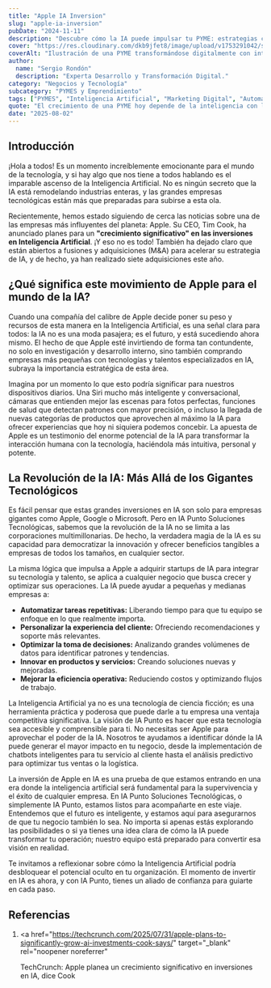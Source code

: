 ```yaml
---
title: "Apple IA Inversion"
slug: "apple-ia-inversion"
pubDate: "2024-11-11"
description: "Descubre cómo la IA puede impulsar tu PYME: estrategias concretas de marketing, automatización y datos para aumentar ventas."
cover: "https://res.cloudinary.com/dkb9jfet8/image/upload/v1753291042/small-business_kk56r6.jpg"
coverAlt: "Ilustración de una PYME transformándose digitalmente con inteligencia artificial."
author:
  name: "Sergio Rondón"
  description: "Experta Desarrollo y Transformación Digital."
category: "Negocios y Tecnología"
subcategory: "PYMES y Emprendimiento"
tags: ["PYMES", "Inteligencia Artificial", "Marketing Digital", "Automatización", "Ventas"]
quote: "El crecimiento de una PYME hoy depende de la inteligencia con la que se aplican datos, IA y estrategia. — Sergio Rondón"
date: "2025-08-02"
---
```




<h2 id="introduccion">Introducción</h2>

¡Hola a todos! Es un momento increíblemente emocionante para el mundo de la tecnología, y si hay algo que nos tiene a todos hablando es el imparable ascenso de la Inteligencia Artificial. No es ningún secreto que la IA está remodelando industrias enteras, y las grandes empresas tecnológicas están más que preparadas para subirse a esta ola.

Recientemente, hemos estado siguiendo de cerca las noticias sobre una de las empresas más influyentes del planeta: Apple. Su CEO, Tim Cook, ha anunciado planes para un **"crecimiento significativo" en las inversiones en Inteligencia Artificial**. ¡Y eso no es todo! También ha dejado claro que están abiertos a fusiones y adquisiciones (M&A) para acelerar su estrategia de IA, y de hecho, ya han realizado siete adquisiciones este año.

<h2 id="que-significa-este-movimiento-de-apple-para-el-mundo-de-la">
  ¿Qué significa este movimiento de Apple para el mundo de la IA?
</h2>

Cuando una compañía del calibre de Apple decide poner su peso y recursos de esta manera en la Inteligencia Artificial, es una señal clara para todos: la IA no es una moda pasajera; es el futuro, y está sucediendo ahora mismo. El hecho de que Apple esté invirtiendo de forma tan contundente, no solo en investigación y desarrollo interno, sino también comprando empresas más pequeñas con tecnologías y talentos especializados en IA, subraya la importancia estratégica de esta área.

Imagina por un momento lo que esto podría significar para nuestros dispositivos diarios. Una Siri mucho más inteligente y conversacional, cámaras que entienden mejor las escenas para fotos perfectas, funciones de salud que detectan patrones con mayor precisión, o incluso la llegada de nuevas categorías de productos que aprovechen al máximo la IA para ofrecer experiencias que hoy ni siquiera podemos concebir. La apuesta de Apple es un testimonio del enorme potencial de la IA para transformar la interacción humana con la tecnología, haciéndola más intuitiva, personal y potente.

<h2 id="la-revolucion-de-la-ia-mas-alla-de-los-gigantes-tecnologicos">
  La Revolución de la IA: Más Allá de los Gigantes Tecnológicos
</h2>

Es fácil pensar que estas grandes inversiones en IA son solo para empresas gigantes como Apple, Google o Microsoft. Pero en IA Punto Soluciones Tecnológicas, sabemos que la revolución de la IA no se limita a las corporaciones multimillonarias. De hecho, la verdadera magia de la IA es su capacidad para democratizar la innovación y ofrecer beneficios tangibles a empresas de todos los tamaños, en cualquier sector.

La misma lógica que impulsa a Apple a adquirir startups de IA para integrar su tecnología y talento, se aplica a cualquier negocio que busca crecer y optimizar sus operaciones. La IA puede ayudar a pequeñas y medianas empresas a:

- **Automatizar tareas repetitivas:** Liberando tiempo para que tu equipo se enfoque en lo que realmente importa.
- **Personalizar la experiencia del cliente:** Ofreciendo recomendaciones y soporte más relevantes.
- **Optimizar la toma de decisiones:** Analizando grandes volúmenes de datos para identificar patrones y tendencias.
- **Innovar en productos y servicios:** Creando soluciones nuevas y mejoradas.
- **Mejorar la eficiencia operativa:** Reduciendo costos y optimizando flujos de trabajo.

La Inteligencia Artificial ya no es una tecnología de ciencia ficción; es una herramienta práctica y poderosa que puede darle a tu empresa una ventaja competitiva significativa. La visión de IA Punto es hacer que esta tecnología sea accesible y comprensible para ti. No necesitas ser Apple para aprovechar el poder de la IA. Nosotros te ayudamos a identificar dónde la IA puede generar el mayor impacto en tu negocio, desde la implementación de chatbots inteligentes para tu servicio al cliente hasta el análisis predictivo para optimizar tus ventas o la logística.

La inversión de Apple en IA es una prueba de que estamos entrando en una era donde la inteligencia artificial será fundamental para la supervivencia y el éxito de cualquier empresa. En IA Punto Soluciones Tecnológicas, o simplemente IA Punto, estamos listos para acompañarte en este viaje. Entendemos que el futuro es inteligente, y estamos aquí para asegurarnos de que tu negocio también lo sea. No importa si apenas estás explorando las posibilidades o si ya tienes una idea clara de cómo la IA puede transformar tu operación; nuestro equipo está preparado para convertir esa visión en realidad.

Te invitamos a reflexionar sobre cómo la Inteligencia Artificial podría desbloquear el potencial oculto en tu organización. El momento de invertir en IA es ahora, y con IA Punto, tienes un aliado de confianza para guiarte en cada paso.

<h2 id="referencias">Referencias</h2>

1.  <a
      href="https://techcrunch.com/2025/07/31/apple-plans-to-significantly-grow-ai-investments-cook-says/"
      target="_blank"
      rel="noopener noreferrer"
    >
      TechCrunch: Apple planea un crecimiento significativo en inversiones en
      IA, dice Cook
    </a>
